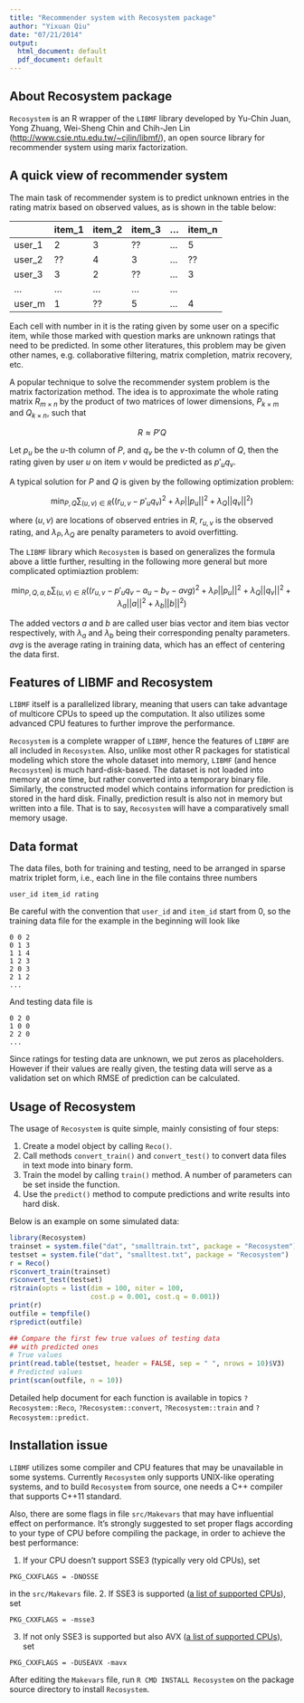 ```yaml
---
title: "Recommender system with Recosystem package"
author: "Yixuan Qiu"
date: "07/21/2014"
output:
  html_document: default
  pdf_document: default
---
```


## About Recosystem package

`Recosystem` is an R wrapper of the `LIBMF` library developed by
Yu-Chin Juan, Yong Zhuang, Wei-Sheng Chin and Chih-Jen Lin
([http://www.csie.ntu.edu.tw/~cjlin/libmf/](http://www.csie.ntu.edu.tw/~cjlin/libmf/)),
an open source library for recommender system using marix factorization.

## A quick view of recommender system

The main task of recommender system is to predict unknown entries in the
rating matrix based on observed values, as is shown in the table below:

|        | item_1 | item_2 | item_3 | ... | item_n |
|--------|--------|--------|--------|-----|--------|
| user_1 | 2      | 3      | ??     | ... | 5      |
| user_2 | ??     | 4      | 3      | ... | ??     |
| user_3 | 3      | 2      | ??     | ... | 3      |
| ...    | ...    | ...    | ...    | ... |        |
| user_m | 1      | ??     | 5      | ... | 4      |

Each cell with number in it is the rating given by some user on a specific
item, while those marked with question marks are unknown ratings that need
to be predicted. In some other literatures, this problem may be given other
names, e.g. collaborative filtering, matrix completion, matrix recovery, etc.

A popular technique to solve the recommender system problem is the matrix
factorization method. The idea is to approximate the whole rating matrix
$R_{m\times n}$ by the product of two matrices of lower dimensions,
$P_{k\times m}$ and $Q_{k\times n}$, such that

$$R\approx P'Q$$

Let $p_u$ be the $u$-th column of $P$, and $q_v$ be the
$v$-th column of $Q$, then the rating given by user $u$ on item $v$
would be predicted as $p'_u q_v$.

A typical solution for $P$ and $Q$ is given by the following optimization
problem:

$$\min_{P,Q} \sum_{(u,v)\in R} ((r_{u,v}-p'_u q_v)^2+\lambda_P ||p_u||^2+\lambda_Q ||q_v||^2)$$

where $(u,v)$ are locations of observed entries in $R$, $r_{u,v}$ is
the observed rating, and $\lambda_P,\lambda_Q$ are penalty parameters
to avoid overfitting.

The `LIBMF` library which `Recosystem` is based on generalizes the formula
above a little further, resulting in the following more general but more
complicated optimiaztion problem:

$$\min_{P,Q,a,b} \sum_{(u,v)\in R} ((r_{u,v}-p'_u q_v-a_u-b_v-avg)^2+\lambda_P ||p_u||^2+\lambda_Q ||q_v||^2+\lambda_a||a||^2+\lambda_b||b||^2)$$

The added vectors $a$ and $b$ are called user bias vector and item bias
vector respectively, with $\lambda_a$ and $\lambda_b$ being their
corresponding penalty parameters. $avg$ is the average rating in training
data, which has an effect of centering the data first.

## Features of LIBMF and Recosystem

`LIBMF` itself is a parallelized library, meaning that users can take
advantage of multicore CPUs to speed up the computation. It also utilizes 
some advanced CPU features to further improve the performance.

`Recosystem` is a complete wrapper of `LIBMF`, hence the features of `LIBMF`
are all included in `Recosystem`. Also, unlike most other R packages for
statistical modeling which store the whole dataset into memory,
`LIBMF` (and hence `Recosystem`) is much hard-disk-based. The dataset
is not loaded into memory at one time, but rather converted into a
temporary binary file. Similarly, the constructed model which contains
information for prediction is stored in the hard disk. Finally,
prediction result is also not in memory but written into a file.
That is to say, `Recosystem` will have a comparatively small memory usage.

## Data format

The data files, both for training and testing, need to be arranged in
sparse matrix triplet form, i.e., each line in the file contains three
numbers

```
user_id item_id rating
```

Be careful with the convention that `user_id` and `item_id` start from 0,
so the training data file for the example in the beginning will look like

```
0 0 2
0 1 3
1 1 4
1 2 3
2 0 3
2 1 2
...
```

And testing data file is

```
0 2 0
1 0 0
2 2 0
...
```

Since ratings for testing data are unknown, we put zeros as placeholders.
However if their values are really given, the testing data will serve as
a validation set on which RMSE of prediction can be calculated.

## Usage of Recosystem

The usage of `Recosystem` is quite simple, mainly consisting of four steps:

1. Create a model object by calling `Reco()`.
2. Call methods `convert_train()` and `convert_test()` to convert data
files in text mode into binary form.
3. Train the model by calling `train()` method. A number of parameters
can be set inside the function.
4. Use the `predict()` method to compute predictions and write results
into hard disk.

Below is an example on some simulated data:

```r
library(Recosystem)
trainset = system.file("dat", "smalltrain.txt", package = "Recosystem")
testset = system.file("dat", "smalltest.txt", package = "Recosystem")
r = Reco()
r$convert_train(trainset)
r$convert_test(testset)
r$train(opts = list(dim = 100, niter = 100,
                    cost.p = 0.001, cost.q = 0.001))
print(r)
outfile = tempfile()
r$predict(outfile)

## Compare the first few true values of testing data
## with predicted ones
# True values
print(read.table(testset, header = FALSE, sep = " ", nrows = 10)$V3)
# Predicted values
print(scan(outfile, n = 10))
```

Detailed help document for each function is available in topics
`?Recosystem::Reco`, `?Recosystem::convert`, `?Recosystem::train`
and `?Recosystem::predict`.

## Installation issue

`LIBMF` utilizes some compiler and CPU features that may be unavailable
in some systems. Currently `Recosystem` only supports UNIX-like operating
systems, and to build `Recosystem` from source, one needs a C++
compiler that supports C++11 standard.

Also, there are some flags in file `src/Makevars` that may have influential
effect on performance. It's strongly suggested to set proper flags
according to your type of CPU before compiling the package, in order to
achieve the best performance:

1. If your CPU doesn't support SSE3 (typically very old CPUs), set
```
PKG_CXXFLAGS = -DNOSSE
```
in the `src/Makevars` file.
2. If SSE3 is supported
([a list of supported CPUs](http://en.wikipedia.org/wiki/SSE3)), set
```
PKG_CXXFLAGS = -msse3
```
3. If not only SSE3 is supported but also AVX
([a list of supported CPUs](http://en.wikipedia.org/wiki/Advanced_Vector_Extensions)), set
```
PKG_CXXFLAGS = -DUSEAVX -mavx
```

After editing the `Makevars` file, run `R CMD INSTALL Recosystem` on
the package source directory to install `Recosystem`.

